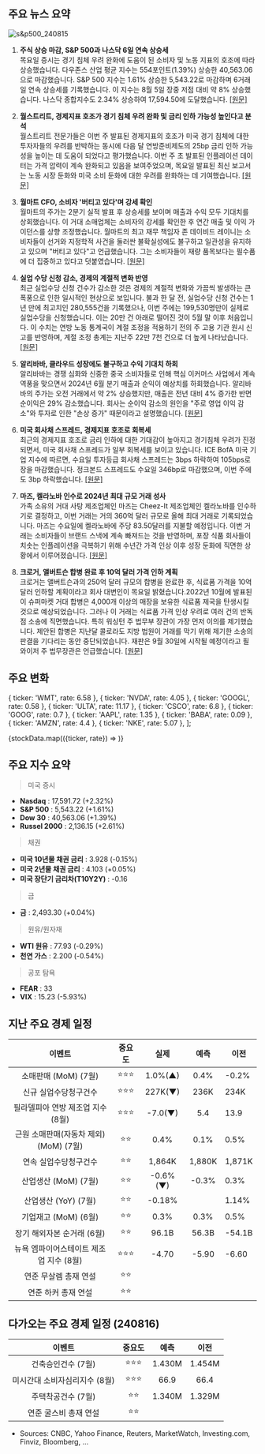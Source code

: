 ## 주요 뉴스 요약

![s&p500_240815](/map/240815.png)

1. **주식 상승 마감, S&P 500과 나스닥 6일 연속 상승세**  
   목요일 증시는 경기 침체 우려 완화에 도움이 된 소비자 및 노동 지표의 호조에 따라 상승했습니다. 다우존스 산업 평균 지수는 554포인트(1.39%) 상승한 40,563.06으로 마감했습니다. S&P 500 지수는 1.61% 상승한 5,543.22로 마감하며 6거래일 연속 상승세를 기록했습니다. 이 지수는 8월 5일 장중 저점 대비 약 8% 상승했습니다. 나스닥 종합지수도 2.34% 상승하여 17,594.50에 도달했습니다. [[원문]](https://www.cnbc.com/2024/08/14/stock-market-today-live-updates.html?__source=newsletter%7Cmsapac)

2. **월스트리트, 경제지표 호조가 경기 침체 우려 완화 및 금리 인하 가능성 높인다고 분석**  
   월스트리트 전문가들은 이번 주 발표된 경제지표의 호조가 미국 경기 침체에 대한 투자자들의 우려를 반박하는 동시에 다음 달 연방준비제도의 25bp 금리 인하 가능성을 높이는 데 도움이 되었다고 평가했습니다. 이번 주 초 발표된 인플레이션 데이터는 가격 압력이 계속 완화되고 있음을 보여주었으며, 목요일 발표된 최신 보고서는 노동 시장 둔화와 미국 소비 둔화에 대한 우려를 완화하는 데 기여했습니다. [[원문]](https://www.marketwatch.com/story/s-p-500-erases-august-losses-as-irrational-recession-fears-fade-25f60b55)

3. **월마트 CFO, 소비자 '버티고 있다'며 강세 확인**  
   월마트의 주가는 2분기 실적 발표 후 상승세를 보이며 매출과 수익 모두 기대치를 상회했습니다. 이 거대 소매업체는 소비자의 강세를 확인한 후 연간 매출 및 이익 가이던스를 상향 조정했습니다. 월마트의 최고 재무 책임자 존 데이비드 레이니는 소비자들이 선거와 지정학적 사건을 둘러싼 불확실성에도 불구하고 일관성을 유지하고 있으며 "버티고 있다"고 언급했습니다. 그는 소비자들이 재량 품목보다는 필수품에 더 집중하고 있다고 덧붙였습니다. [[원문]](https://finance.yahoo.com/video/consumer-hanging-despite-uncertainty-walmart-144627689.html)

4. **실업 수당 신청 감소, 경제의 계절적 변화 반영**  
   최근 실업수당 신청 건수가 감소한 것은 경제의 계절적 변화와 가끔씩 발생하는 큰 폭풍으로 인한 일시적인 현상으로 보입니다. 불과 한 달 전, 실업수당 신청 건수는 1년 만에 최고치인 280,555건을 기록했으나, 이번 주에는 199,530명만이 실제로 실업수당을 신청했습니다. 이는 20만 건 아래로 떨어진 것이 5월 말 이후 처음입니다. 이 수치는 연방 노동 통계국이 계절 조정을 적용하기 전의 주 고용 기관 원시 신고를 반영하며, 계절 조정 총계는 지난주 22만 7천 건으로 더 높게 나타났습니다. [[원문]](https://www.marketwatch.com/story/rising-layoffs-the-surge-in-jobless-claims-may-have-been-a-mirage-dc38d30a?mod=home-page)

5. **알리바바, 클라우드 성장에도 불구하고 수익 기대치 하회**  
   알리바바는 경쟁 심화와 신중한 중국 소비자들로 인해 핵심 이커머스 사업에서 계속 역풍을 맞으면서 2024년 6월 분기 매출과 순익이 예상치를 하회했습니다. 알리바바의 주가는 오전 거래에서 약 2% 상승했지만, 매출은 전년 대비 4% 증가한 반면 순이익은 29% 감소했습니다. 회사는 순이익 감소의 원인을 "주로 영업 이익 감소"와 투자로 인한 "손상 증가" 때문이라고 설명했습니다. [[원문]](https://www.cnbc.com/2024/08/15/alibaba-shares-dip-3percent-after-quarterly-earnings-miss-expectations-despite-cloud-acceleration.html)

6. **미국 회사채 스프레드, 경제지표 호조로 회복세**  
   최근의 경제지표 호조로 금리 인하에 대한 기대감이 높아지고 경기침체 우려가 진정되면서, 미국 회사채 스프레드가 일부 회복세를 보이고 있습니다. ICE BofA 미국 기업 지수에 따르면, 수요일 투자등급 회사채 스프레드는 3bps 하락하여 105bps로 장을 마감했습니다. 정크본드 스프레드도 수요일 346bp로 마감했으며, 이번 주에도 3bp 하락했습니다. [[원문]](https://www.reuters.com/markets/rates-bonds/us-corporate-bond-spreads-recover-promising-economic-data-2024-08-15/)

7. **마즈, 켈라노바 인수로 2024년 최대 규모 거래 성사**  
   가족 소유의 거대 사탕 제조업체인 마즈는 Cheez-It 제조업체인 켈라노바를 인수하기로 결정하고, 이번 거래는 거의 360억 달러 규모로 올해 최대 거래로 기록되었습니다. 마즈는 수요일에 켈라노바에 주당 83.50달러를 지불할 예정입니다. 이번 거래는 소비자들이 브랜드 스낵에 계속 빠져드는 것을 반영하며, 포장 식품 회사들이 치솟는 인플레이션을 극복하기 위해 수년간 가격 인상 이후 성장 둔화에 직면한 상황에서 이루어졌습니다. [[원문]](https://www.reuters.com/business/retail-consumer/snickers-maker-mars-pay-8350-per-share-kellanova-wsj-reports-2024-08-14/)

8. **크로거, 앨버트슨 합병 완료 후 10억 달러 가격 인하 계획**  
   크로거는 앨버트슨과의 250억 달러 규모의 합병을 완료한 후, 식료품 가격을 10억 달러 인하할 계획이라고 회사 대변인이 목요일 밝혔습니다.2022년 10월에 발표된 이 슈퍼마켓 거대 합병은 4,000개 이상의 매장을 보유한 식료품 제국을 탄생시킬 것으로 예상되었습니다. 그러나 이 거래는 식료품 가격 인상 우려로 여러 건의 반독점 소송에 직면했습니다. 특히 워싱턴 주 법무부 장관이 가장 먼저 이의를 제기했습니다. 제안된 합병은 지난달 콜로라도 지방 법원이 거래를 막기 위해 제기한 소송의 판결을 기다리는 동안 중단되었습니다. 재판은 9월 30일에 시작될 예정이라고 필 와이저 주 법무장관은 언급했습니다. [[원문]](https://finance.yahoo.com/news/kroger-plans-lower-prices-1-215050514.html)

## 주요 변화

  { ticker: 'WMT', rate: 6.58 },
  { ticker: 'NVDA', rate: 4.05 },
  { ticker: 'GOOGL', rate: 0.58 },
  { ticker: 'ULTA', rate: 11.17 },
  { ticker: 'CSCO', rate: 6.8 },
  { ticker: 'GOOG', rate: 0.7 },
  { ticker: 'AAPL', rate: 1.35 },
  { ticker: 'BABA', rate: 0.09 },
  { ticker: 'AMZN', rate: 4.4 },
  { ticker: 'NKE', rate: 5.07 },
];

{stockData.map(({ticker, rate}) => <StockCardMini key={ticker} ticker={ticker} rate={rate}></StockCardMini>)}

## 주요 지수 요약

> 미국 증시

- **Nasdaq** : 17,591.72 (+2.32%)
- **S&P 500** : 5,543.22 (+1.61%)
- **Dow 30** : 40,563.06 (+1.39%)
- **Russel 2000** : 2,136.15 (+2.61%)

> 채권

- **미국 10년물 채권 금리** : 3.928 (-0.15%)
- **미국 2년물 채권 금리** : 4.103 (+0.05%)
- **미국 장단기 금리차(T10Y2Y)** : -0.16

> 금

- **금** : 2,493.30 (+0.04%)

> 원유/원자재

- **WTI 원유** : 77.93 (-0.29%)
- **천연 가스** : 2.200 (-0.54%)

> 공포 탐욕

- **FEAR** : 33
- **VIX** : 15.23 (-5.93%)

## 지난 주요 경제 일정

|                 이벤트                  | 중요도 |   실제   |  예측  | 이전   |
| :-------------------------------------: | :----: | :------: | :----: | ------ |
|          소매판매 (MoM) (7월)           | ⭐⭐⭐ | 1.0%(▲)  |  0.4%  | -0.2%  |
|          신규 실업수당청구건수          | ⭐⭐⭐ | 227K(▼)  |  236K  | 234K   |
|    필라델피아 연방 제조업 지수 (8월)    | ⭐⭐⭐ | -7.0(▼)  |  5.4   | 13.9   |
| 근원 소매판매(자동차 제외) (MoM) (7월)  |  ⭐⭐  |   0.4%   |  0.1%  | 0.5%   |
|          연속 실업수당청구건수          |  ⭐⭐  |  1,864K  | 1,880K | 1,871K |
|          산업생산 (MoM) (7월)           |  ⭐⭐  | -0.6%(▼) | -0.3%  | 0.3%   |
|          산업생산 (YoY) (7월)           |  ⭐⭐  |  -0.18%  |        | 1.14%  |
|          기업재고 (MoM) (6월)           |  ⭐⭐  |   0.3%   |  0.3%  | 0.5%   |
|       장기 해외자본 순거래 (6월)        |  ⭐⭐  |  96.1B   | 56.3B  | -54.1B |
| 뉴욕 엠파이어스테이트 제조업 지수 (8월) | ⭐⭐⭐ |  -4.70   | -5.90  | -6.60  |
|          연준 무살렘 총재 연설          |  ⭐⭐  |          |        |        |
|           연준 하커 총재 연설           |  ⭐⭐  |          |        |        |

## 다가오는 주요 경제 일정 (240816)

|            이벤트             | 중요도 |  예측  |  이전  |
| :---------------------------: | :----: | :----: | :----: |
|      건축승인건수 (7월)       | ⭐⭐⭐ | 1.430M | 1.454M |
| 미시간대 소비자심리지수 (8월) | ⭐⭐⭐ |  66.9  |  66.4  |
|      주택착공건수 (7월)       |  ⭐⭐  | 1.340M | 1.329M |
|     연준 굴스비 총재 연설     |  ⭐⭐  |        |        |

- Sources: CNBC, Yahoo Finance, Reuters, MarketWatch, Investing.com, Finviz, Bloomberg, ...
